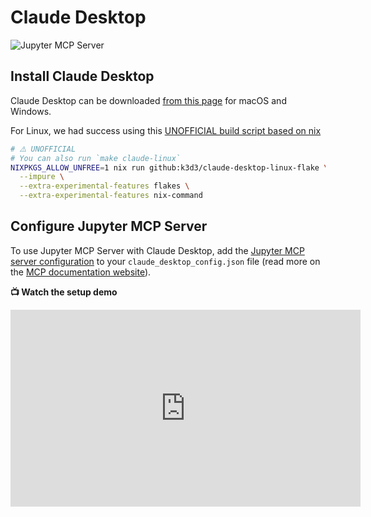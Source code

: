 # Claude Desktop

![Jupyter MCP Server](https://assets.datalayer.tech/jupyter-mcp/jupyter-mcp-server-claude-demo.gif)

## Install Claude Desktop

Claude Desktop can be downloaded [from this page](https://claude.ai/download) for macOS and Windows.

For Linux, we had success using this [UNOFFICIAL build script based on nix](https://github.com/k3d3/claude-desktop-linux-flake)

```bash
# ⚠️ UNOFFICIAL
# You can also run `make claude-linux`
NIXPKGS_ALLOW_UNFREE=1 nix run github:k3d3/claude-desktop-linux-flake \
  --impure \
  --extra-experimental-features flakes \
  --extra-experimental-features nix-command
```

## Configure Jupyter MCP Server

To use Jupyter MCP Server with Claude Desktop, add the [Jupyter MCP server configuration](/setup#configuration) to your `claude_desktop_config.json` file (read more on the [MCP documentation website](https://modelcontextprotocol.io/quickstart/user#2-add-the-filesystem-mcp-server)).

**📺 Watch the setup demo**
<iframe width="560" height="315" src="https://www.youtube.com/embed/nPllCQxtaxQ"
title="YouTube video player" frameborder="0" allow="accelerometer; autoplay; clipboard-write; encrypted-media; gyroscope; picture-in-picture"
allowfullscreen></iframe>

